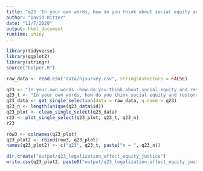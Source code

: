 ```yaml
---
title: "q23 'In your own words, how do you think about social equity and restorative justice will be affected if adult use cannabis is legalized in New Jersey.'"
author: "David Ritter"
date: "11/7/2020"
output: html_document
runtime: shiny
---
```


```r
library(tidyverse)
library(ggplot2)
library(stringr)
source("helper.R")
```

```r
raw_data <- read.csv("data/njsurvey.csv", stringsAsFactors = FALSE)
```

```r
q23 <- "In.your.own.words..how.do.you.think.about.social.equity.and.restorative.justice.will.be.affected.if.adult.use.cannabis.is.legalized.in.New.Jersey."
q23_t <- "In your own words, how do you think social equity and restorative justice will be affected if adult use cannabis is legalized in New Jersey."
q23_data <- get_single_selection(data = raw_data, q.name = q23)
q23_n <- length(unique(q23_data$id))
q23_plot <- clean_single_select(q23_data)
r23 <- plot_single_select(q23_plot, q23_t, q23_n)
r23
```

```r
row3 <- colnames(q23_plot)
q23_plot2 <- rbind(row3, q23_plot)
names(q23_plot2) <- c("q23", q23_t, paste("n = ", q23_n))
```

```r
dir.create("output/q23_legalization_affect_equity_justice")
write.csv(q23_plot2, paste0("output/q23_legalization_affect_equity_justice/q23_legalization_affect_equity_justice_", q23_n,".csv"), row.names=F)
```
